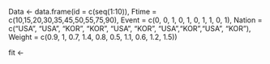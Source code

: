 Data <- data.frame(id     = c(seq(1:10)),
                   Ftime  = c(10,15,20,30,35,45,50,55,75,90),
                   Event  = c(0, 0, 1, 0, 1, 0, 1, 1, 0, 1),
                   Nation = c("USA", "USA", "KOR", "KOR", "USA", "KOR", "USA","KOR","USA", "KOR"),
                   Weight = c(0.9, 1, 0.7, 1.4, 0.8, 0.5, 1.1, 0.6, 1.2, 1.5))

fit <- 
